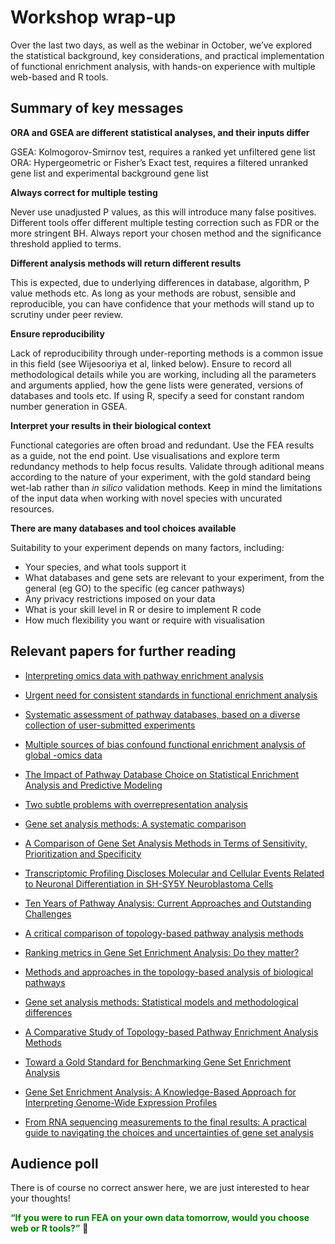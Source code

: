 # Workshop wrap-up

Over the last two days, as well as the webinar in October, we've explored the statistical background, key considerations, and practical implementation of functional enrichment analysis, with hands-on experience with multiple web-based and R tools. 

## Summary of key messages

**ORA and GSEA are different statistical analyses, and their inputs differ**

GSEA: Kolmogorov-Smirnov test, requires a ranked yet unfiltered gene list
ORA: Hypergeometric or Fisher’s Exact test, requires a filtered unranked gene list and experimental background gene list

**Always correct for multiple testing**

Never use unadjusted P values, as this will introduce many false positives. Different tools offer different multiple testing correction such as FDR or the more stringent BH. Always report your chosen method and the significance threshold applied to terms.  

**Different analysis methods will return different results**

This is expected, due to underlying differences in database, algorithm, P value methods etc. As long as your methods are robust, sensible and reproducible, you can have confidence that your methods will stand up to scrutiny under peer review.

**Ensure reproducibility** 

Lack of reproducibility through under-reporting methods is a common issue in this field (see Wijesooriya et al, linked below). Ensure to record all methodological details while you are working, including all the parameters and arguments applied, how the gene lists were generated, versions of databases and tools etc. If using R, specify a seed for constant random number generation in GSEA. 

**Interpret your results in their biological context**

Functional categories are often broad and redundant. Use the FEA results as a guide, not the end point. Use visualisations and explore term redundancy methods to help focus results. Validate through aditional means according to the nature of your experiment, with the gold standard being wet-lab rather than *in silico* validation methods. Keep in mind the limitations of the input data when working with novel species with uncurated resources. 

**There are many databases and tool choices available**

Suitability to your experiment depends on many factors, including:

- Your species, and what tools support it 
- What databases and gene sets are relevant to your experiment, from the general (eg GO) to the specific (eg cancer pathways)
- Any privacy restrictions imposed on your data 
- What is your skill level in R or desire to implement R code
- How much flexibility you want or require with visualisation


## Relevant papers for further reading


- [Interpreting omics data with pathway enrichment analysis](https://www.sciencedirect.com/science/article/abs/pii/S0168952523000185)

- [Urgent need for consistent standards in functional enrichment analysis](https://journals.plos.org/ploscompbiol/article?id=10.1371/journal.pcbi.1009935)

- [Systematic assessment of pathway databases, based on a diverse collection of user-submitted experiments](https://academic.oup.com/bib/article/23/5/bbac355/6695266)

- [Multiple sources of bias confound functional enrichment analysis of global -omics data](https://genomebiology.biomedcentral.com/articles/10.1186/s13059-015-0761-7)

- [The Impact of Pathway Database Choice on Statistical Enrichment Analysis and Predictive Modeling](https://pmc.ncbi.nlm.nih.gov/articles/PMC6883970/)

- [Two subtle problems with overrepresentation analysis](https://academic.oup.com/bioinformaticsadvances/article/4/1/vbae159/7829164?login=false)

- [Gene set analysis methods: A systematic comparison](https://biodatamining.biomedcentral.com/articles/10.1186/s13040-018-0166-8)

- [A Comparison of Gene Set Analysis Methods in Terms of Sensitivity, Prioritization and Specificity](https://journals.plos.org/plosone/article?id=10.1371/journal.pone.0079217)

- [Transcriptomic Profiling Discloses Molecular and Cellular Events Related to Neuronal Differentiation in SH-SY5Y Neuroblastoma Cells](https://link.springer.com/article/10.1007/s10571-016-0403-y)

- [Ten Years of Pathway Analysis: Current Approaches and Outstanding Challenges](https://journals.plos.org/ploscompbiol/article?id=10.1371/journal.pcbi.1002375)

- [A critical comparison of topology-based pathway analysis methods](https://journals.plos.org/plosone/article?id=10.1371/journal.pone.0191154)

- [Ranking metrics in Gene Set Enrichment Analysis: Do they matter?](https://bmcbioinformatics.biomedcentral.com/articles/10.1186/s12859-017-1674-0)

- [Methods and approaches in the topology-based analysis of biological pathways](https://www.frontiersin.org/journals/physiology/articles/10.3389/fphys.2013.00278/full)

- [Gene set analysis methods: Statistical models and methodological differences](https://academic.oup.com/bib/article/15/4/504/407653)

- [A Comparative Study of Topology-based Pathway Enrichment Analysis Methods](https://pubmed.ncbi.nlm.nih.gov/31684881/)

- [Toward a Gold Standard for Benchmarking Gene Set Enrichment Analysis](https://academic.oup.com/bib/article/22/1/545/5722384)

- [Gene Set Enrichment Analysis: A Knowledge-Based Approach for Interpreting Genome-Wide Expression Profiles](https://www.pnas.org/content/102/43/15545)

- [From RNA sequencing measurements to the final results: A practical guide to navigating the choices and uncertainties of gene set analysis](https://arxiv.org/abs/2308.15171)





## Audience poll

There is of course no correct answer here, we are just interested to hear your thoughts!



**<span style="color: green;">"If you were to run FEA on your own data tomorrow, would you choose web or R tools?"</span>** 🤔
